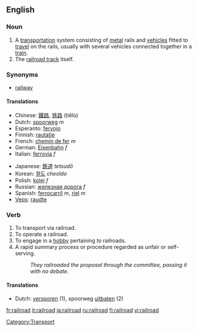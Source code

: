 {{wikipedia}}
==English==

===Noun===
{{en-noun}}

# A [[transportation]] system consisting of [[metal]] rails and [[vehicle]]s fitted to [[travel]] on the rails, usually with several vehicles connected together in a [[train]].
# The [[railroad track]] itself.

===Synonyms===
*[[railway]]

====Translations====
{{top}}
*Chinese: [[鐵路]], [[铁路]] (tiělù)
*Dutch: [[spoorweg]] ''m''
*Esperanto: [[fervojo]]
*Finnish: [[rautatie]]
*French: [[chemin de fer]] ''m''
*German: [[Eisenbahn]] ''f''
*Italian: [[ferrovia]] ''f''
{{mid}}
*Japanese: [[鉄道]] ''tetsudō''
*Korean: [[철도]] ''cheoldo''
*Polish: [[kolej]] ''f''
*Russian: [[железная дорога]] ''f''
*Spanish: [[ferrocarril]] ''m'', [[riel]] ''m''
*[[Veps]]: [[raudte]]
{{bottom}}

===Verb===
{{en-verb}}
# To transport via railroad.
# To operate a railroad.
# To engage in a [[hobby]] pertaining to railroads.
# A rapid summary process or procedure regarded as unfair or self-serving.
#:''They railroaded the proposal through the committee, passing it with no debate.''

====Translations====
*Dutch: [[versporen]] (1), spoorweg [[uitbaten]] (2)

[[Category:Transport]]

[[fr:railroad]]
[[it:railroad]]
[[ja:railroad]]
[[ru:railroad]]
[[fi:railroad]]
[[vi:railroad]]